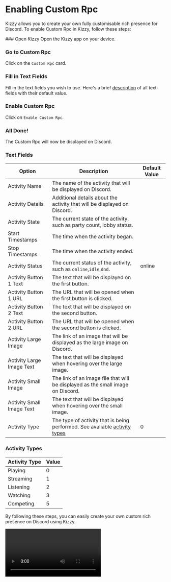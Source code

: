 
# Enabling Custom Rpc

Kizzy allows you to create your own fully customisable rich presence for Discord. To enable Custom Rpc in Kizzy, follow these steps:

<div className="steps-container">
### Open Kizzy
Open the Kizzy app on your device.

### Go to Custom Rpc
Click on the `Custom Rpc` card.

### Fill in Text Fields
Fill in the text fields you wish to use. Here's a brief [description](#text-fields) of all text-fields with their default value.

### Enable Custom Rpc
Click on `Enable Custom Rpc`.

### All Done!

The Custom Rpc will now be displayed on Discord.

</div>

### Text Fields
| Option | Description | Default Value |
| --- | --- | --- |
| Activity Name | The name of the activity that will be displayed on Discord. | |
| Activity Details | Additional details about the activity that will be displayed on Discord. | |
| Activity State | The current state of the activity, such as party count, lobby status. | |
| Start Timestamps | The time when the activity began. | |
| Stop Timestamps | The time when the activity ended. | |
| Activity Status | The current status of the activity, such as `online`,`idle`,`dnd`. | online |
| Activity Button 1 Text | The text that will be displayed on the first button. | |
| Activity Button 1 URL | The URL that will be opened when the first button is clicked. | |
| Activity Button 2 Text | The text that will be displayed on the second button. | |
| Activity Button 2 URL | The URL that will be opened when the second button is clicked. | |
| Activity Large Image | The link of an image that will be displayed as the large image on Discord. | |
| Activity Large Image Text | The text that will be displayed when hovering over the large image. | |
| Activity Small Image | The link of an image file that will be displayed as the small image on Discord. | |
| Activity Small Image Text | The text that will be displayed when hovering over the small image. | |
| Activity Type | The type of activity that is being performed. See avaliable [activity types](#activity-types) | 0 |


### Activity Types
| Activity Type | Value |
| --- | --- |
| Playing | 0 |
| Streaming | 1 |
| Listening | 2 |
| Watching | 3 |
| Competing | 5 |


By following these steps, you can easily create your own custom rich presence on Discord using Kizzy.

<Video url="/rpc/custom-rpc.gif"/>
